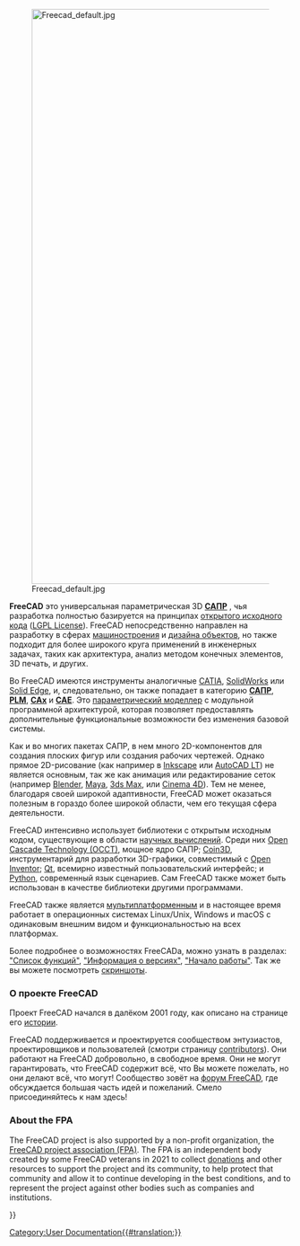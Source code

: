<languages/>
{{Docnav/ru
|[[Online Help Startpage/ru|Онлайн Справка. Стартовая страница.]]
|[[Feature list/ru|Список функций]]
}}

[[Image:Freecad default.jpg|1024px|center]] 

<div class="mw-translate-fuzzy">
'''FreeCAD''' это универсальная параметрическая 3D [https://ru.wikipedia.org/wiki/%D0%A1%D0%B8%D1%81%D1%82%D0%B5%D0%BC%D0%B0_%D0%B0%D0%B2%D1%82%D0%BE%D0%BC%D0%B0%D1%82%D0%B8%D0%B7%D0%B8%D1%80%D0%BE%D0%B2%D0%B0%D0%BD%D0%BD%D0%BE%D0%B3%D0%BE_%D0%BF%D1%80%D0%BE%D0%B5%D0%BA%D1%82%D0%B8%D1%80%D0%BE%D0%B2%D0%B0%D0%BD%D0%B8%D1%8F '''САПР'''] , чья разработка полностью базируется на принципах [http://en.wikipedia.org/wiki/Open_source открытого исходного кода] ([https://www.gnu.org/licenses/lgpl-3.0.en.html LGPL License]). FreeCAD непосредственно направлен на разработку в сферах [http://en.wikipedia.org/wiki/Mechanical_engineering машиностроения] и [http://en.wikipedia.org/wiki/Product_design дизайна объектов], но также подходит для более широкого круга применений в инженерных задачах, таких как архитектура, анализ методом конечных элементов, 3D печать, и других.
</div>

<div class="mw-translate-fuzzy">
Во FreeCAD имеются инструменты аналогичные [https://ru.wikipedia.org/wiki/CATIA CATIA], [https://ru.wikipedia.org/wiki/SolidWorks SolidWorks] или [https://ru.wikipedia.org/wiki/Solid_Edge Solid Edge], и, следовательно, он также попадает в категорию  [https://ru.wikipedia.org/wiki/%D0%A1%D0%B8%D1%81%D1%82%D0%B5%D0%BC%D0%B0_%D0%B0%D0%B2%D1%82%D0%BE%D0%BC%D0%B0%D1%82%D0%B8%D0%B7%D0%B8%D1%80%D0%BE%D0%B2%D0%B0%D0%BD%D0%BD%D0%BE%D0%B3%D0%BE_%D0%BF%D1%80%D0%BE%D0%B5%D0%BA%D1%82%D0%B8%D1%80%D0%BE%D0%B2%D0%B0%D0%BD%D0%B8%D1%8F '''САПР'''], [https://ru.wikipedia.org/wiki/%D0%96%D0%B8%D0%B7%D0%BD%D0%B5%D0%BD%D0%BD%D1%8B%D0%B9_%D1%86%D0%B8%D0%BA%D0%BB_%D0%B8%D0%B7%D0%B4%D0%B5%D0%BB%D0%B8%D1%8F '''PLM'''], [https://ru.wikipedia.org/wiki/CAx '''CAx'''] и [https://ru.wikipedia.org/wiki/Computer-aided_engineering '''CAE''']. Это [https://ru.wikipedia.org/wiki/%D0%9F%D0%B0%D1%80%D0%B0%D0%BC%D0%B5%D1%82%D1%80%D0%B8%D1%87%D0%B5%D1%81%D0%BA%D0%BE%D0%B5_%D0%BC%D0%BE%D0%B4%D0%B5%D0%BB%D0%B8%D1%80%D0%BE%D0%B2%D0%B0%D0%BD%D0%B8%D0%B5 параметрический моделлер] с модульной программной архитектурой, которая позволяет предоставлять дополнительные функциональные возможности без изменения базовой системы.
</div>

<div class="mw-translate-fuzzy">
Как и во многих пакетах САПР, в нем много 2D-компонентов для создания плоских фигур или создания рабочих чертежей. Однако прямое 2D-рисование (как например в [https://inkscape.org/ Inkscape] или [http://en.wikipedia.org/wiki/AutoCAD#AutoCAD_LT AutoCAD LT]) не является основным, так же как анимация или редактирование сеток (например [https://www.blender.org/ Blender], [http://en.wikipedia.org/wiki/Maya_(software) Maya], [http://en.wikipedia.org/wiki/3ds_Max 3ds Max], или [http://en.wikipedia.org/wiki/CINEMA_4D Cinema 4D]). Тем не менее, благодаря своей широкой адаптивности, FreeCAD может оказаться полезным в гораздо более широкой области, чем его текущая сфера деятельности.
</div>

FreeCAD интенсивно использует библиотеки с открытым исходным кодом, существующие в области [http://en.wikipedia.org/wiki/Scientific_Computation научных вычислений]. Среди них [http://OpenCascade.org Open Cascade Technology (OCCT)], мощное ядро САПР; [https://bitbucket.org/Coin3D/coin/wiki/Home Coin3D], инструментарий для разработки 3D-графики, совместимый с [http://en.wikipedia.org/wiki/Open_Inventor Open Inventor]; [http://www.qtsoftware.com/ Qt], всемирно известный пользовательский интерфейс; и [http://www.python.org Python], современный язык сценариев. Сам FreeCAD также может быть использован в качестве библиотеки другими программами.

FreeCAD также является [https://ru.wikipedia.org/wiki/%D0%9A%D1%80%D0%BE%D1%81%D1%81%D0%BF%D0%BB%D0%B0%D1%82%D1%84%D0%BE%D1%80%D0%BC%D0%B5%D0%BD%D0%BD%D0%BE%D0%B5_%D0%BF%D1%80%D0%BE%D0%B3%D1%80%D0%B0%D0%BC%D0%BC%D0%BD%D0%BE%D0%B5_%D0%BE%D0%B1%D0%B5%D1%81%D0%BF%D0%B5%D1%87%D0%B5%D0%BD%D0%B8%D0%B5 мультиплатформенным] и в настоящее время работает в операционных системах Linux/Unix, Windows и macOS с одинаковым внешним видом и функциональностью на всех платформах.

Более подробнее о возможностях FreeCADа, можно узнать в разделах: [[Feature_list/ru|"Список функций"]], [[Feature_list/ru#.D0.98.D0.BD.D1.84.D0.BE.D1.80.D0.BC.D0.B0.D1.86.D0.B8.D1.8F_.D0.BE_.D0.B2.D0.B5.D1.80.D1.81.D0.B8.D1.8F.D1.85|"Информация о версиях"]], [[Getting_started/ru|"Начало работы"]]. Так же вы можете посмотреть [[Screenshots/ru|скриншоты]].

<span id="About_the_FreeCAD_project"></span>
===О проекте FreeCAD ===

Проект FreeCAD начался в далёком 2001 году, как описано на странице его [[history|истории]]. 

<div class="mw-translate-fuzzy">
FreeCAD поддерживается и проектируется сообществом энтузиастов, проектировщиков и пользователей (смотри страницу [[contributors/ru|contributors]]). Они работают на FreeCAD добровольно, в свободное время. Они не могут гарантировать, что FreeCAD содержит всё, что Вы можете пожелать, но они делают всё, что могут! Сообщество зовёт на [http://forum.freecadweb.org форум FreeCAD], где обсуждается большая часть идей и пожеланий. Смело присоединяйтесь к нам здесь!
</div>

=== About the FPA ===

The FreeCAD project is also supported by a non-profit organization, the [https://fpa.freecad.org FreeCAD project association (FPA)]. The FPA is an independent body created by some FreeCAD veterans in 2021 to collect [[donate|donations]] and other resources to support the project and its community, to help protect that community and allow it to continue developing in the best conditions, and to represent the project against other bodies such as companies and institutions.


{{Docnav/ru
|[[Online Help Startpage/ru|Онлайн Справка. Стартовая страница.]]
|[[Feature list/ru|Список функций]]
}}

{{Userdocnavi{{#translation:}}}}
[[Category:User Documentation{{#translation:}}]]